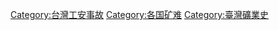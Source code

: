 [[Category:台灣工安事故|Category:台灣工安事故]]
[[Category:各国矿难|Category:各国矿难]]
[[Category:臺灣礦業史|Category:臺灣礦業史]]